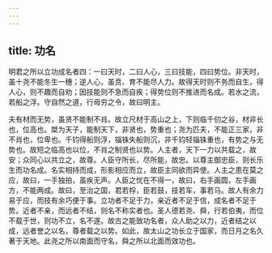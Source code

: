 ```yaml
---
---
---
```

title: 功名
---




明君之所以立功成名者四：一曰天时，二曰人心，三曰技能，四曰势位。非天时，虽十尧不能冬生一穗；逆人心，虽贲、育不能尽人力。故得天时则不务而自生，得人心，则不趣而自劝；因技能则不急而自疾；得势位则不推进而名成。若水之流，若船之浮。守自然之道，行毋穷之令，故曰明主。

夫有材而无势，虽贤不能制不肖。故立尺材于高山之上，下则临千仞之谷，材非长也，位高也。桀为天子，能制天下，非贤也，势重也；尧为匹夫，不能正三家，非不肖也，位卑也。千钧得船则浮，锱铢失船则沉，非千钧轻锱铢重也，有势之与无势也。故短之临高也以位，不肖之制贤也以势。人主者，天下一力以共载之，故安；众同心以共立之，故尊。人臣守所长，尽所能，故忠。以尊主御忠臣，则长乐生而功名成。名实相持而成，形影相应而立，故臣主同欲而异使。人主之患在莫之应，故曰，一手独拍，虽疾无声。人臣之忧在不得一，故曰，右手画圆，左手画方，不能两成。故曰，至治之国，君若桴，臣若鼓，技若车，事若马。故人有余力易于应，而技有余巧便于事。立功者不足于力，亲近者不足于信，成名者不足于势。近者不亲，而远者不结，则名不称实者也。圣人德若尧、舜，行若伯夷，而位不载于世，则功不立，名不遂。故古之能致功名者，众人助之以力，近者结之以成，远者誉之以名，尊者载之以势。如此，故太山之功长立于国家，而日月之名久著于天地。此尧之所以南面而守名，舜之所以北面而效功也。